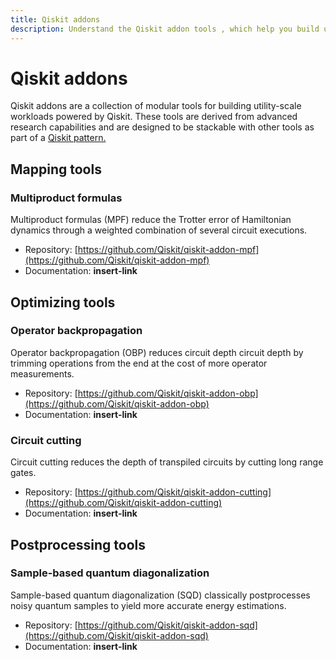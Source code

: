 ```yaml
---
title: Qiskit addons
description: Understand the Qiskit addon tools , which help you build utility-grade quantum workflows.
---
```


# Qiskit addons

Qiskit addons are a collection of modular tools for building utility-scale workloads powered by Qiskit. These tools are derived from advanced research capabilities and are designed to be stackable with other tools as part of a [Qiskit pattern.](/intro-to-patterns)

## Mapping tools

### Multiproduct formulas

Multiproduct formulas (MPF) reduce the Trotter error of Hamiltonian dynamics through a weighted combination of several circuit executions.

- Repository: [https://github.com/Qiskit/qiskit-addon-mpf](https://github.com/Qiskit/qiskit-addon-mpf)
- Documentation: **insert-link**

## Optimizing tools

### Operator backpropagation

Operator backpropagation (OBP) reduces circuit depth circuit depth by trimming operations from the end at the cost of more operator measurements.

- Repository: [https://github.com/Qiskit/qiskit-addon-obp](https://github.com/Qiskit/qiskit-addon-obp)
- Documentation: **insert-link**

### Circuit cutting

Circuit cutting reduces the depth of transpiled circuits by cutting long range gates.

- Repository: [https://github.com/Qiskit/qiskit-addon-cutting](https://github.com/Qiskit/qiskit-addon-cutting)
- Documentation: **insert-link**

## Postprocessing tools

### Sample-based quantum diagonalization

Sample-based quantum diagonalization (SQD) classically postprocesses noisy quantum samples to yield more accurate energy estimations.

- Repository: [https://github.com/Qiskit/qiskit-addon-sqd](https://github.com/Qiskit/qiskit-addon-sqd)
- Documentation: **insert-link**